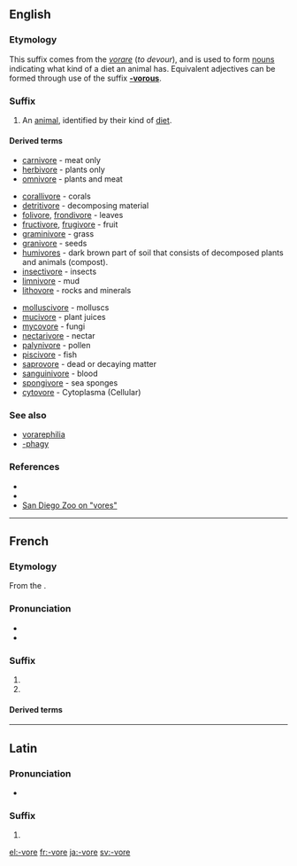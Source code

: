 {{also|vore}}
==English==

===Etymology===
{{PIE root|en|gʷerh₃}}
This suffix comes from the {{etyl|la|en}} ''[[vorare]]'' (''to devour''), and is used to form [[noun]]s indicating what kind of a diet an animal has. Equivalent adjectives can be formed through use of the suffix '''[[-vorous]]'''.

===Suffix===
{{head|en|suffix}}

# An [[animal]], identified by their kind of [[diet]].

====Derived terms====
{{suffixsee|en}}
{{rel-top|general diets}}
* [[carnivore]] - meat only
* [[herbivore]] - plants only
* [[omnivore]] - plants and meat
{{rel-bottom}}

{{rel-top|specific diets}}
* [[corallivore]] - corals
* [[detritivore]] - decomposing material
* [[folivore]], [[frondivore]] - leaves
* [[fructivore]], [[frugivore]] - fruit
* [[graminivore]] - grass
* [[granivore]] - seeds
* [[humivores]] - dark brown part of soil that consists of decomposed plants and animals (compost).
* [[insectivore]] - insects
* [[limnivore]] - mud
* [[lithovore]] - rocks and minerals
{{rel-mid}}
* [[molluscivore]] - molluscs
* [[mucivore]] - plant juices
* [[mycovore]] - fungi
* [[nectarivore]] - nectar
* [[palynivore]] - pollen
* [[piscivore]] - fish
* [[saprovore]] - dead or decaying matter
* [[sanguinivore]] - blood
* [[spongivore]] - sea sponges
* [[cytovore]] - Cytoplasma (Cellular)
{{rel-bottom}}

===See also===
* [[vorarephilia]]
* [[-phagy]]

===References===
* {{reference-book|last=Molles|first=Manuel C., Jr.|authorlink=Manuel Molles|title=Ecology: Concepts and Applications|publisher=The McGraw-Hill Companies, Inc.|edition=International Edition|date=1999|location=Dubuque|pages=510pp|url= |doi=QH541.M65|id=ISBN 0-07-042716-X}}
* {{reference-book|last=Smith|first=Robert Leo|authorlink=Robert Leo Smith|coauthors=Thomas M. Smith|title=Elements of Ecology|publisher=Addison-Wesley Publishing Company, Inc.|edition=Fourth Edition|date=2002|location=Singapore|pages=567pp|url= |doi= |id=ISBN 981-4119-31-8}}
* [http://www.sandiegozoo.org/kids/readaboutit_ivores.html San Diego Zoo on "vores"]

----

==French==

===Etymology===
From the {{etyl|la|fr}} {{m|la|-vorus}}.

===Pronunciation===
* {{IPA|/vɔʁ/|[vɔːʁ]|lang=fr}}
* {{homophones|-vores|lang=fr}}

===Suffix===
{{head|fr|suffix|g=m|masculine and feminine||plural|-vores}}

# {{l|en|-vore}}
# {{l|en|-vorus}}

====Derived terms====
{{suffixsee|fr}}

----

==Latin==

===Pronunciation===
* {{a|Classical}} {{IPA|/wo.re/|[wɔ.re]|lang=la}} {{qualifier|stressed on the antepenult}}

===Suffix===
{{la-suffix-form|vore}}

# {{inflection of|-vorus||voc|m|s|lang=la}}

[[el:-vore]]
[[fr:-vore]]
[[ja:-vore]]
[[sv:-vore]]